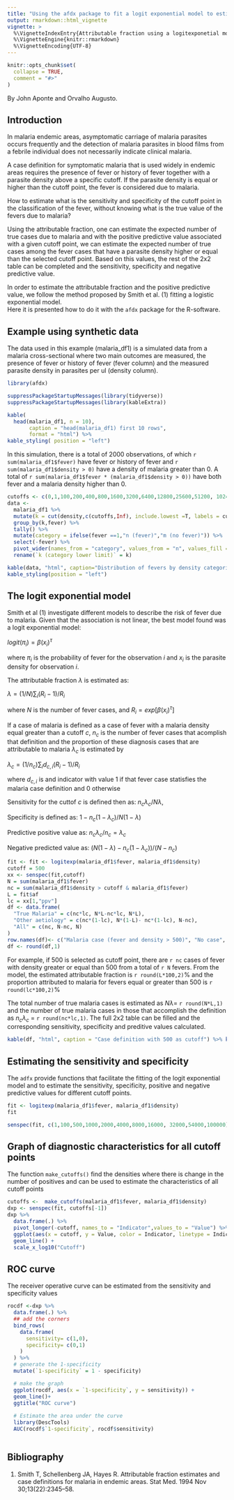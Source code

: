 ```yaml
---
title: "Using the afdx package to fit a logit exponential model to estimate the attributable fraction"
output: rmarkdown::html_vignette
vignette: >
  %\VignetteIndexEntry{Attributable fraction using a logitexponetial model}
  %\VignetteEngine{knitr::rmarkdown}
  %\VignetteEncoding{UTF-8}
---
```


```r
knitr::opts_chunk$set(
  collapse = TRUE,
  comment = "#>"
)
```
By John Aponte and Orvalho Augusto.

## Introduction

In malaria endemic areas, asymptomatic carriage of malaria parasites occurs
frequently and the detection of malaria parasites in blood films from a febrile 
individual does not necessarily indicate clinical malaria. 

A case definition for symptomatic malaria that is used widely in endemic areas 
requires the presence of fever or history of fever together with a parasite density above a 
specific cutoff. If the parasite density is equal or higher than the cutoff point, 
the fever is considered due to malaria.

How to estimate what is the sensitivity and specificity of the cutoff point in
the classification of the fever, without knowing what is the true value of the fevers due to 
malaria?

Using the attributable fraction, one can estimate the expected
number of true cases due to malaria and with the positive predictive value associated
with a given cutoff point, we can estimate the expected number of true cases among
the fever cases that have a parasite density higher or equal than the selected cutoff
point. Based on this values, the rest of the 2x2 table can be completed and the
sensitivity, specificity and negative predictive value.

In order to estimate the attributable fraction and the positive predictive value,
we follow the method proposed by Smith et al. (1) fitting a logistic exponential model.  
Here it is presented how to do it with the `afdx` package for the R-software.


## Example using synthetic data

The data used in this example (malaria_df1) is a simulated data from a malaria cross-sectional 
where two main outcomes are measured, the presence of fever or history of fever
(fever column) and the measured parasite density in parasites per ul (density column).

```r
library(afdx)
```

```r
suppressPackageStartupMessages(library(tidyverse))
suppressPackageStartupMessages(library(kableExtra))

kable(
  head(malaria_df1, n = 10),
       caption = "head(malaria_df1) first 10 rows", 
       format = "html") %>%
kable_styling( position = "left")
```

In this simulation, there is a total of 2000 observations, of which `r sum(malaria_df1$fever)`
have fever or history of fever and `r sum(malaria_df1$density > 0)` have a 
density of malaria greater than 0. A total of  `r sum(malaria_df1$fever * (malaria_df1$density > 0))`
have both fever and a malaria density higher than 0.

```r

cutoffs <- c(0,1,100,200,400,800,1600,3200,6400,12800,25600,51200, 102400, 204800)
data <- 
  malaria_df1 %>%
  mutate(k = cut(density,c(cutoffs,Inf), include.lowest =T, labels = cutoffs)) %>%
  group_by(k,fever) %>%
  tally() %>%
  mutate(category = ifelse(fever ==1,"n (fever)","m (no fever)")) %>%
  select(-fever) %>%
  pivot_wider(names_from = "category", values_from = "n", values_fill = list(n = 0)) %>%
  rename(`k (category lower limit)` = k)

kable(data, "html", caption="Distribution of fevers by density categories") %>%
kable_styling(position = "left")  
```


## The logit exponential model

Smith et al (1) investigate different models to describe the risk of fever due 
to malaria. Given that the association is not linear, the best model found was a
logit exponential model:

$logit(\pi_i) = \beta(x_i)^\tau$

where $\pi_i$ is the probability of fever for the observation $i$ and $x_i$ is 
the parasite density for observation $i$. 

The attributable fraction $\lambda$ is estimated as:

$\lambda = (1/N)\sum{_i}{(R_i - 1)/R_i}$

where $N$ is the number of fever cases, and $R_i=exp[\beta(x_i)^\tau]$

If a case of malaria is defined as a case of fever with a malaria density equal
greater than a cutoff $c$, $n_c$ is the number of fever cases that acomplish that
definition and the proportion of these diagnosis cases that are attributable to
malaria $\lambda_c$ is estimated by

$\lambda_c = (1/n_c)\sum{_i}d_{c,i}(R_i-1)/R_i$

where $d_{c,i}$ is and indicator with value 1 if that fever case statisfies the
malaria case definition and 0 otherwise

Sensitivity for the cuttof $c$ is defined then as: $n_c\lambda_c / N\lambda$,

Specificity is defined as: $1-n_c(1-\lambda_c)/N(1-\lambda)$

Predictive positive value as: $n_c\lambda_c/n_c = \lambda_c$

Negative predicted value as: $(N(1-\lambda) - n_c(1-\lambda_c))/(N-n_c)$

```r
fit <- fit <- logitexp(malaria_df1$fever, malaria_df1$density)
cutoff = 500
xx <- senspec(fit,cutoff)
N = sum(malaria_df1$fever)
nc = sum(malaria_df1$density > cutoff & malaria_df1$fever)
L = fit$af
lc = xx[1,"ppv"]
df <- data.frame(
  "True Malaria" = c(nc*lc, N*L-nc*lc, N*L),
  "Other aetiology" = c(nc*(1-lc), N*(1-L)- nc*(1-lc), N-nc),
  "All" = c(nc, N-nc, N)
)
row.names(df)<- c("Malaria case (fever and density > 500)", "No case", "Total")
df <- round(df,1)

```

For example, if 500 is selected as cutoff point, there are `r nc` cases of fever 
with density greater or equal than 500 from a total of `r N` fevers. From the model,
the estimated attributable fraction is `r round(L*100,2)`% and the proportion
attributed to malaria for fevers equal or greater than 500 is `r round(lc*100,2)`%

The total number of true malaria cases is estimated as $N\lambda=$ `r round(N*L,1)` and
the number of true malaria cases in those that accomplish the definition as $n_c\lambda_c$ = `r round(nc*lc,1)`.
The full 2x2 table can be filled and the corresponding sensitivity, specificity and preditive values calculated.


```r
kable(df, "html", caption = "Case definition with 500 as cutoff") %>% kable_styling(position = "left")
```

## Estimating the sensitivity and specificity

The `adfx` provide functions that facilitate the fitting of the logit exponential
model and to estimate the sensitivity, specificity, positive and negative predictive
values for different cutoff points.

```r

fit <- logitexp(malaria_df1$fever, malaria_df1$density)
fit

senspec(fit, c(1,100,500,1000,2000,4000,8000,16000, 32000,54000,100000))
```

## Graph of diagnostic characteristics for all cutoff points

The function `make_cutoffs()` find the densities where there is change in 
the number of positives and can be used to estimate the characteristics of all
cutoff points

```r
cutoffs <-  make_cutoffs(malaria_df1$fever, malaria_df1$density)
dxp <- senspec(fit, cutoffs[-1])
dxp %>%
  data.frame(.) %>%
  pivot_longer(-cutoff, names_to = "Indicator",values_to = "Value") %>%
  ggplot(aes(x = cutoff, y = Value, color = Indicator, linetype = Indicator)) +
  geom_line() +
  scale_x_log10("Cutoff")
```

## ROC curve

The receiver operative curve can be estimated from the sensitivity and specificity
values


```r
rocdf <-dxp %>%
  data.frame(.) %>%
  ## add the corners
  bind_rows(
    data.frame(
      sensitivity= c(1,0),
      specificity= c(0,1)
    )
  ) %>%
  # generate the 1-specificity
  mutate(`1-specificity` = 1 - specificity) 

  # make the graph
  ggplot(rocdf, aes(x = `1-specificity`, y = sensitivity)) +
  geom_line()+
  ggtitle("ROC curve")
  
  # Estimate the area under the curve
  library(DescTools)
  AUC(rocdf$`1-specificity`, rocdf$sensitivity)
  
```



## Bibliography
1. Smith T, Schellenberg JA, Hayes R. Attributable fraction estimates and case definitions for malaria in endemic areas. Stat Med. 1994 Nov 30;13(22):2345–58. 
